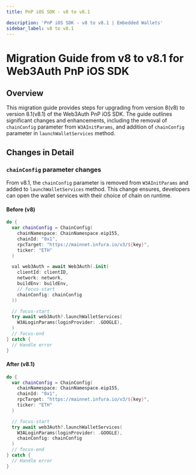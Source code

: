 ```yaml
---
title: PnP iOS SDK - v8 to v8.1

description: 'PnP iOS SDK - v8 to v8.1 | Embedded Wallets'
sidebar_label: v8 to v8.1
---
```



# Migration Guide from v8 to v8.1 for Web3Auth PnP iOS SDK

## Overview

This migration guide provides steps for upgrading from version 8(v8) to version 8.1(v8.1) of the Web3Auth PnP iOS SDK. The guide outlines significant changes and enhancements, including the removal of `chainConfig` parameter from `W3AInitParams`, and addition of `chainConfig` parameter in `launchWalletServices` method.

## Changes in Detail

### `chainConfig` parameter changes

From v8.1, the `chainConfig` parameter is removed from `W3AInitParams` and added to `launchWalletServices` method. This change ensures, developers can open the wallet services with their choice of chain on runtime.

#### Before (v8)

```swift title="Usage"
do {
  var chainConfig = ChainConfig(
    chainNamespace: ChainNamespace.eip155,
    chainId: "0x1",
    rpcTarget: "https://mainnet.infura.io/v3/${key}",
    ticker: "ETH"
  )

  val web3Auth = await Web3Auth(.init(
    clientId: clientID,
    network: network,
    buildEnv: buildEnv,
    // focus-start
    chainConfig: chainConfig
  ))

  // focus-start
  try await web3Auth?.launchWalletServices(
    W3ALoginParams(loginProvider: .GOOGLE),
  )
  // focus-end
} catch {
  // Handle error
}
```

#### After (v8.1)

```swift title="Usage"
do {
  var chainConfig = ChainConfig(
    chainNamespace: ChainNamespace.eip155,
    chainId: "0x1",
    rpcTarget: "https://mainnet.infura.io/v3/${key}",
    ticker: "ETH"
  )

  // focus-start
  try await web3Auth?.launchWalletServices(
    W3ALoginParams(loginProvider: .GOOGLE),
    chainConfig: chainConfig
  )
  // focus-end
} catch {
  // Handle error
}
```
